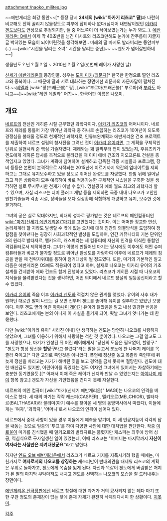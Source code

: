 attachment:/naoko_milites.jpg

~~에반게리온 최강 동안~~[* 등장 당시 '''24세의 [wiki:"아카기 리츠코" 딸]'''과 나란히 비교해도 전혀 꿀리지 않을정도로 피부에 잡티하나 없다(심지어 내연남이었던 [[이카리 겐도]]보다도 연상으로 추정되지만, 둘 중 어느쪽이 더 삭아보였는가는 누가 봐도..). [[에반게리온: Q]]에서 이제 막 40초반을 넘긴 미사토와 리츠코만해도 눈가에 잔주름이 자글자글 박혀있는 모습이 되어버린것을 생각해보면.. 미래의 딸 마저도 발라버리는 동안피부(..) ~~[wiki:"시간을 달리는 소녀" 시간을 달리는 중년]~~ ~~겐도가 넘어갈만하네~~]


생몰년도 ? 년 ? 월 ? 일 ~ 2010년 ? 월 ? 일(첫번째 레이가 사망한 날)

[[신세기 에반게리온]]의 등장인물. 성우는 [[도이 미카]]/[[최문자]][* 한국판 한정으로 딸인 리츠코와 중복이다. 그 때문에 딸과 서로 대화하는 장면에선 최문자의 자문자답이 펼쳐진다.~~[[비델]]과 [wiki:"팡(드래곤볼)" 팡], [wiki:"부르마(드래곤볼)" 부르마]와 [[부라]]도 아니고~~]~~[wiki:"레인 데빌라" 어?]~~. 한국어판 이름은 나오미.

== 개요 ==
[[네르프]]의 전신인 게히른 시절 근무했던 과학자이자, [[아카기 리츠코]]의 어머니이다. 네르프와 제레를 통틀어 가장 뛰어난 과학자 중 하나로 손꼽히는 리츠코가 10여년이 되도록 경쟁심을 불태울 정도로 천재적인 과학자로, 인류보완계획과 에반게리온 건조 프로젝트를 제출하여 네르프 설립의 청사진을 그려낸 것이 [[이카리 유이]]라면, 그 계획을 구체적인 단위로 실현시켜 준 핵심 기술자였다. 제레와는 꽤 일찍부터 연이 있었는지, 후유츠키가 겐도에게 게히른 답사를 목적으로 불려갔을 때 이미 에바 건조와 지오프론트 건설을 총책임지고 있었다. 그녀가 계획에 참여하여 설계하고 감독한 각종 시설들과 프로그램, 장비 등등은 본편이 본격적으로 시작되는 2015년에 이르기까지 약간의 업데이트를 제외하고는 그대로 유지보수하고 있을 정도로 뛰어난 완성도를 자랑했다. 한참 뒤에 일어날 크고 작은 상황까지 모두 예측하여 바로 적용가능한 구체적인 시스템을 구축한 것을 생각하면 실로 무시무시한 천재가 아닐 수 없다. 명실공히 에바 월드 최고의 과학자라 할 수 있으며, 사실 리츠코는 더미 플러그 개발 등을 제외하면 극중 내내 나오코가 고안한 원천기술들과 각종 시설, 장비들을 보다 실상황에 적합하게 개량하고 유지, 보수한 것에 불과하다.

그녀의 공은 실로 막대하지만, 최대의 성과로 평가받는 것은 네르프의 메인컴퓨터인 [[wiki:"마기(신세기 에반게리온)"마기]]를 고안했다는 것이다. 이는 어떠한 정교한 연산, 논리체계라 할 지라도 발생할 수 밖에 없는 오차에 대해 인간의 의결방식을 도입하여 정합점을 찾아낸다는 굉장히 사회과학적인 발상을 도입하여, 인간 커뮤니티의 기본 단위인 3의 원리로 발타자르, 멜키오르, 캐스퍼라는 세 컴퓨터에 자신의 인격을 이식한 통합인격컴퓨터로서 제작하였다. 그녀가 이렇게 만들어낸 마기는 당시에도 이후에도 어떤 슈퍼컴퓨터들과 비교가 불가할 정도로 뛰어난 완성도를 자랑하여 이후에 네르프가 제레의 침공을 받을 때 전략자위대를 통하여 점거대상이 될 정도였다. 또한, 마기의 기본적인 알고리즘은 에반게리온 OS에도 적용되어 있다고 하며, 실재로 나오코는 이카리 유이의 기초 설계를 건네받아 에바 건조도 함께 진행하고 있었다. 리츠코가 게히른 시절 때 나오코의 지식들을 물려받았다는 것을 생각하면, 어떤 의미에서 네르프 창설의 일등공신이라고 할 수 있겠다.

[[이카리 유이]]의 죽음 이후 [[이카리 겐도]]와 적절치 않은 관계를 맺었다. 유이의 사후 내가 원하던 대로란 말이 나오는 걸 보면 전부터 겐도를 좋아해 유이를 질투하고 있었던 모양이다. 이후 겐도 옆의 어린 [[아야나미 레이]]가 유이와 닮았음을 알고 내심 민감한 반응을 보인다. 리츠코에게는 본의 아니게 이 사실을 들키게 되어, 뒷날 그녀가 엇나가는 데 한몫했다. 

다만 [wiki:"이카리 유이" 사라진 아내] 만 생각하는 겐도는 당연히 나오코를 사랑하지 않았으며, 그녀를 이용하기 위해서 사랑하는 척한 것 뿐이었다. 나오코는 그걸 알고도 그를 사랑했으나, 마기가 완성된 뒤 어린 레이에게서 "당신의 도움은 필요없어, 할망구." "겐도가 항상 당신을 '''할망구'''라고 불렀다"라는 말을 듣고서 분노에 찬 나머지 레이를 목졸라 죽이고[* 다만 고의로 죽인것은 아니었다. 폭언에 정신줄 놓고 목졸라 죽인후에 뒤늦게 정신을 차리고는 자기가 해버린 짓을 보고 경악을 금치 못하며 절망한다. 겐도에 대한 배신감도 있지만, 어린아이를 죽였다는 점도 여자인 그녀에게 있어서는 자살하기에는 충분한 동기였을듯.][* 어째서 이때 죽은 레이가 신지와 만날 수 있었는지는 [[아야나미 레이]] 항목 참고.] 겐도가 자신을 기만했음을 견디지 못해 자살한다.

네르프의 메인 컴퓨터 [wiki:"마기(신세기 에반게리온)" MAGI]는 나오코의 인격을 베이스로 했다. 세 대의 마기는 각각 캐스퍼(CASPER) , 멜키오르(MELCHIOR), 발타자르(BALTHASAR)라 불리며(아기 예수를 찾아온 세 명의 동방박사에서 따왔다), 이들에게는 '여자', '과학자', '어머니'로서 나오코의 인격이 심어져 있다.

네르프에서 중대 사항이 있을 경우 이들에게 예측을 맡기며, 이 세 인공지능이 각각의 답을 내놓는 것으로 일종의 '투표'를 하여 다양한 사안에 대한 대처법을 판단한다. 작중 [[이로울]]이 마기를 침식했을 때 멜키오르와 발타자르는 뚫렸지만 캐스퍼는 최후에 방어 성공, 역침식으로 구사일생한 일이 있었는데, 이때 리츠코는 "어머니는 마지막까지 '''자신이 여자라는 사실만은 지켜내셨군요"'''라고 말한다.

하지만 [[엔드 오브 에반게리온]]에서 리츠코가 네르프 기지를 자폭시키려 했을 때에는, 마찬가지로 '''여자로서의 나오코를 상징하는''' 캐스퍼만이 반대의견을 내세워 리츠코의 계획은 무위로 돌아가고, 겐도에게 목숨을 잃게 된다. 자신과 똑같이 겐도에게 버림받은 처지가 된 딸의 마지막 부탁마저도 내치고 겐도를 선택하는 나오코의 모습을 잘 드러내주는 장면이다.

[[에반게리온 신극장판]]에선 네르프 창설에 대한 과거가 거의 묘사되지 않는 데다 마기 또한 구판 정도의 존재감이 없는 탓에 존재 자체가 완전히 삭제되다시피 한 상황이다. [[지못미]].

[[각주]]
